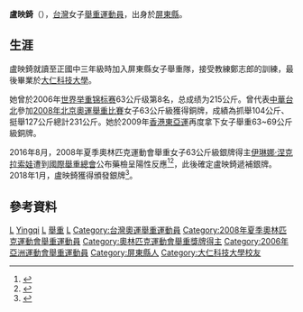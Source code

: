 {{Infobox sportsperson
| headercolor    = #808080
| name           = 盧映錡
| image          = Replace this image female.svg
| imagesize      = 
| caption        =
| birthname      =
| fullname       =
| nickname       = 
| nationality    = {{ROC}}
| residence      = {{ROC}}
| birth_date      = {{birth date and age|1985|4|6}} 
| birth_place     = {{TWN}}[[屏東縣|屏東縣]]
| height         = 
| weight         = 
| website        = 
| country        = {{ROC-TWN}}
| sport          = [[File:Weightlifting_pictogram.svg|30px]][[女子|女子]][[举重|举重]] 
| collegeteam    = [[大仁科技大學|大仁科技大學]]舉重隊
| club           =
| team           =
| turnedpro      =
| coach          = 鄭志郎
| retired        =
| coaching       =
| worlds         =
| regionals      =
| nationals      =
| olympics       =
| paralympics    =
| highestranking =
| pb             =
| medaltemplates = 
{{MedalSport | 女子[[舉重|舉重]]}}
{{MedalCountry | {{TPE}} }}
{{MedalCompetition | [[奧林匹克運動會|奧林匹克運動會]]}}
{{MedalSilver| [[File:Olympic_rings.svg|30px]][[2008年夏季奧林匹克運動會|2008年北京]] | [[2008年夏季奧林匹克運動會舉重比賽|63公斤級]]}}
{{MedalCompetition | [[東亞運動會|東亞運動會]]}}
{{MedalBronze| [[2009年東亞運動會|2009年香港]] | 63公斤級}}
| show-medals = yes
}}

'''盧映錡'''（{{bd|1985年|4月6日|catIdx=Lu Ying-chi}}），[[台灣|台灣]]女子[[舉重|舉重]][[運動員|運動員]]，出身於[[屏東縣|屏東縣]]。

==生涯==
盧映錡就讀至正國中三年級時加入屏東縣女子舉重隊，接受教練鄭志郎的訓練，最後畢業於[[大仁科技大學|大仁科技大學]]。

她曾於2006年[[世界举重锦标赛|世界举重锦标赛]]63公斤级第8名，总成绩为215公斤。曾代表[[2008年夏季奧林匹克運動會中華台北代表團|中華台北]]參加[[2008年夏季奧林匹克運動會|2008年北京奧運]][[2008年夏季奧林匹克運動會舉重比賽|舉重比賽]]女子63公斤級獲得銅牌，成績為抓舉104公斤、挺舉127公斤總計231公斤。她於2009年[[香港|香港]][[東亞運|東亞運]]再度拿下女子舉重63~69公斤級銅牌。

2016年8月，2008年夏季奧林匹克運動會舉重女子63公斤級銀牌得主[[伊琳娜·涅克拉索娃|伊琳娜·涅克拉索娃]]遭到[[國際舉重總會|國際舉重總會]]公布藥檢呈陽性反應<ref>{{Cite web |url=http://www.iwf.net/2016/08/24/public-disclosures-5/ |title=中國3位舉重選手在國際舉聯公布的藥檢結果呈陽性 |accessdate=2016-08-24 |archive-date=2016-08-31 |archive-url=https://web.archive.org/web/20160831160232/http://www.iwf.net/2016/08/24/public-disclosures-5/ |dead-url=no }}</ref><ref>{{Cite web |url=http://sports.ettoday.net/news/762886 |title=IOC執委吳經國確定　陳葦綾、盧映錡遞補金銀牌 |access-date=2016-08-28 |archive-date=2020-08-07 |archive-url=https://web.archive.org/web/20200807010126/https://sports.ettoday.net/news/762886 |dead-url=no }}</ref>，此後確定盧映錡遞補銀牌。2018年1月，盧映錡獲得頒發銀牌<ref>{{Cite news |url=http://sports.ltn.com.tw/news/breakingnews/2323019 |title=舉重》「遲來的正義」 陳葦綾今獲頒北京奧運金牌 |work=自由體育 |date=2018-01-25 |accessdate=2018-03-28 |archive-date=2020-09-22 |archive-url=https://web.archive.org/web/20200922152156/https://sports.ltn.com.tw/news/breakingnews/2323019 |dead-url=no }}</ref>。

==參考資料==
<references />


{{DEFAULTSORT:Lu, Ying-chi}}
[[Category:台灣女子舉重運動員|L]]
[[Category:盧姓|Yingqi]]
[[Category:永達技術學院校友|L]]
[[Category:台灣奧林匹克運動會銀牌得主|舉重]]
[[Category:2008年夏季奧林匹克運動會獎牌得主|L]]
[[Category:台灣奧運舉重運動員|Category:台灣奧運舉重運動員]]
[[Category:2008年夏季奧林匹克運動會舉重運動員|Category:2008年夏季奧林匹克運動會舉重運動員]]
[[Category:奧林匹克運動會舉重獎牌得主|Category:奧林匹克運動會舉重獎牌得主]]
[[Category:2006年亞洲運動會舉重運動員|Category:2006年亞洲運動會舉重運動員]]
[[Category:屏東縣人|Category:屏東縣人]]
[[Category:大仁科技大學校友|Category:大仁科技大學校友]]